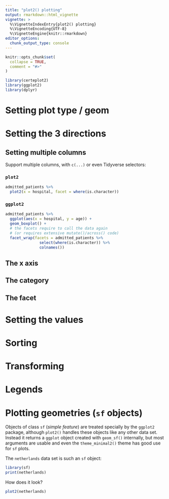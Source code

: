 ```yaml
---
title: "plot2() plotting"
output: rmarkdown::html_vignette
vignette: >
  %\VignetteIndexEntry{plot2() plotting}
  %\VignetteEncoding{UTF-8}
  %\VignetteEngine{knitr::rmarkdown}
editor_options: 
  chunk_output_type: console
---
```


```r
knitr::opts_chunk$set(
  collapse = TRUE,
  comment = "#>"
)
```

```r
library(certeplot2)
library(ggplot2)
library(dplyr)
```

# Setting plot type / geom

# Setting the 3 directions 

## Setting multiple columns {.tabset}

Support multiple columns, with `c(...)` or even Tidyverse selectors:

### `plot2`

```r
admitted_patients %>%
  plot2(x = hospital, facet = where(is.character))
```

### `ggplot2`

```r
admitted_patients %>%
  ggplot(aes(x = hospital, y = age)) +
  geom_boxplot() +
  # the facets require to call the data again
  # (or requires extensive mutate()/across() code)
  facet_wrap(facets = admitted_patients %>%
               select(where(is.character)) %>%
               colnames())
```

## The x axis

## The category

## The facet

# Setting the values

# Sorting {.sorting}

# Transforming

# Legends

# Plotting geometries (`sf` objects)

Objects of class `sf` (*simple feature*) are treated specially by the `ggplot2` package, although `plot2()` handles these objects like any other data set. Instead it returns a `ggplot` object created with `geom_sf()` internally, but most arguments are usable and even the `theme_minimal2()` theme has good use for `sf` plots.

The `netherlands` data set is such an `sf` object:

```r
library(sf)
print(netherlands)
```

How does it look?

```r
plot2(netherlands)
```
